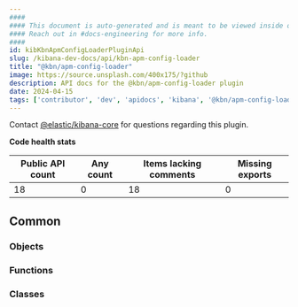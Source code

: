 ```yaml
---
####
#### This document is auto-generated and is meant to be viewed inside our experimental, new docs system.
#### Reach out in #docs-engineering for more info.
####
id: kibKbnApmConfigLoaderPluginApi
slug: /kibana-dev-docs/api/kbn-apm-config-loader
title: "@kbn/apm-config-loader"
image: https://source.unsplash.com/400x175/?github
description: API docs for the @kbn/apm-config-loader plugin
date: 2024-04-15
tags: ['contributor', 'dev', 'apidocs', 'kibana', '@kbn/apm-config-loader']
---
```




Contact [@elastic/kibana-core](https://github.com/orgs/elastic/teams/kibana-core) for questions regarding this plugin.

**Code health stats**

| Public API count  | Any count | Items lacking comments | Missing exports |
|-------------------|-----------|------------------------|-----------------|
| 18 | 0 | 18 | 0 |

## Common

### Objects
<DocDefinitionList data={kbnApmConfigLoaderObj.common.objects}/>

### Functions
<DocDefinitionList data={kbnApmConfigLoaderObj.common.functions}/>

### Classes
<DocDefinitionList data={kbnApmConfigLoaderObj.common.classes}/>

